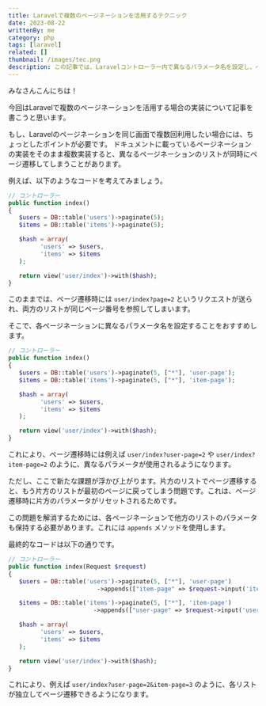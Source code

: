 ```yaml
---
title: Laravelで複数のページネーションを活用するテクニック
date: 2023-08-22
writtenBy: me
category: php
tags: [laravel]
related: []
thumbnail: /images/tec.png
description: この記事では、Laravelコントローラー内で異なるパラメータ名を設定し、ページネーションを個別に制御する方法を詳しく説明します。また、各リストのページ遷移時に問題が発生しないようにするためのアプローチも紹介します。
---
```

みなさんこんにちは！

今回はLaravelで複数のページネーションを活用する場合の実装について記事を書こうと思います。


もし、Laravelのページネーションを同じ画面で複数回利用したい場合には、ちょっとしたポイントが必要です。
ドキュメントに載っているページネーションの実装をそのまま複数実装すると、異なるページネーションのリストが同時にページ遷移してしまうことがあります。

例えば、以下のようなコードを考えてみましょう。

```php
// コントローラー
public function index()
{
   $users = DB::table('users')->paginate(5);
   $items = DB::table('items')->paginate(5);

   $hash = array(
         'users' => $users,
         'items' => $items
   );

   return view('user/index')->with($hash);
}
```

このままでは、ページ遷移時には `user/index?page=2` というリクエストが送られ、両方のリストが同じページ番号を参照してしまいます。

そこで、各ページネーションに異なるパラメータ名を設定することをおすすめします。

```php
// コントローラー
public function index()
{
   $users = DB::table('users')->paginate(5, ["*"], 'user-page');
   $items = DB::table('items')->paginate(5, ["*"], 'item-page');

   $hash = array(
         'users' => $users,
         'items' => $items
   );

   return view('user/index')->with($hash);
}
```

これにより、ページ遷移時には例えば `user/index?user-page=2` や `user/index?item-page=2` のように、異なるパラメータが使用されるようになります。

ただし、ここで新たな課題が浮かび上がります。片方のリストでページ遷移すると、もう片方のリストが最初のページに戻ってしまう問題です。これは、ページ遷移時に片方のパラメータがリセットされるためです。

この問題を解消するためには、各ページネーションで他方のリストのパラメータも保持する必要があります。これには `appends` メソッドを使用します。

最終的なコードは以下の通りです。

```php
// コントローラー
public function index(Request $request)
{
   $users = DB::table('users')->paginate(5, ["*"], 'user-page')
                         ->appends(["item-page" => $request->input('item-page')]);

   $items = DB::table('items')->paginate(5, ["*"], 'item-page')
                        ->appends(["user-page" => $request->input('user-page')]);

   $hash = array(
         'users' => $users,
         'items' => $items
   );

   return view('user/index')->with($hash);
}
```

これにより、例えば `user/index?user-page=2&item-page=3` のように、各リストが独立してページ遷移できるようになります。
